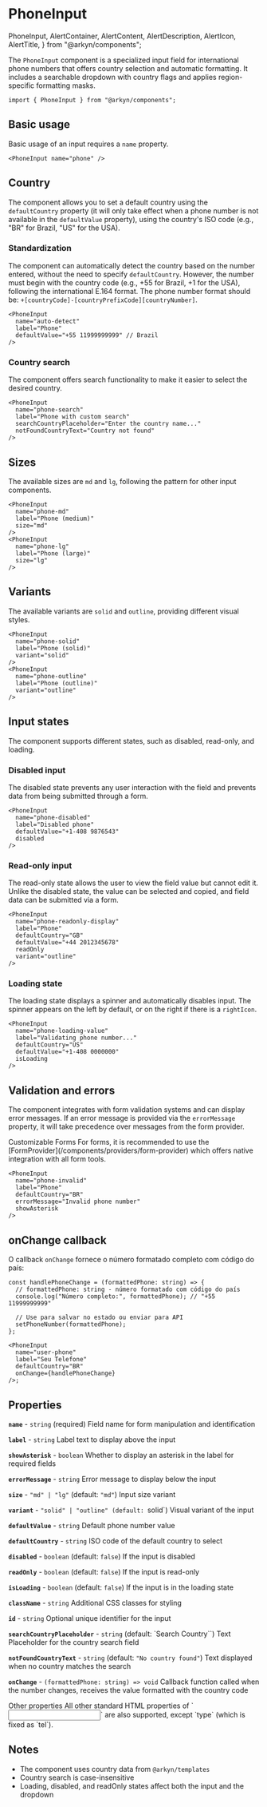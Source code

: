 # PhoneInput

  PhoneInput,
  AlertContainer,
  AlertContent,
  AlertDescription,
  AlertIcon,
  AlertTitle,
} from "@arkyn/components";

The `PhoneInput` component is a specialized input field for international phone numbers that offers country selection and automatic formatting. It includes a searchable dropdown with country flags and applies region-specific formatting masks.

```tsx
import { PhoneInput } from "@arkyn/components";
```

## Basic usage

Basic usage of an input requires a `name` property.

<div className="noContent column">
  <PhoneInput name="phone" />
</div>

```tsx
<PhoneInput name="phone" />
```

## Country

The component allows you to set a default country using the `defaultCountry` property (it will only take effect when a phone number is not available in the `defaultValue` property), using the country's ISO code (e.g., "BR" for Brazil, "US" for the USA).

### Standardization

The component can automatically detect the country based on the number entered, without the need to specify `defaultCountry`. However, the number must begin with the country code (e.g., +55 for Brazil, +1 for the USA), following the international E.164 format. The phone number format should be: `+[countryCode]-[countryPrefixCode][countryNumber]`.

<div className="noContent column">
  <PhoneInput name="auto-detect" label="Phone" defaultValue="+55 11999999999" />
</div>

```tsx
<PhoneInput
  name="auto-detect"
  label="Phone"
  defaultValue="+55 11999999999" // Brazil
/>
```

### Country search

The component offers search functionality to make it easier to select the desired country.

<div className="noContent column">
  <PhoneInput
    name="phone-search"
    label="Phone with custom search"
    searchCountryPlaceholder="Enter the country name..."
    notFoundCountryText="Country not found"
  />
</div>

```tsx
<PhoneInput
  name="phone-search"
  label="Phone with custom search"
  searchCountryPlaceholder="Enter the country name..."
  notFoundCountryText="Country not found"
/>
```

## Sizes

The available sizes are `md` and `lg`, following the pattern for other input components.

<div className="noContent column">
  <PhoneInput name="phone-md" label="Phone (medium)" size="md" />
  <PhoneInput name="phone-lg" label="Phone (large)" size="lg" />
</div>

```tsx
<PhoneInput
  name="phone-md"
  label="Phone (medium)"
  size="md"
/>
<PhoneInput
  name="phone-lg"
  label="Phone (large)"
  size="lg"
/>
```

## Variants

The available variants are `solid` and `outline`, providing different visual styles.

<div className="noContent column">
  <PhoneInput name="phone-solid" label="Phone (solid)" variant="solid" />
  <PhoneInput name="phone-outline" label="Phone (outline)" variant="outline" />
</div>

```tsx
<PhoneInput
  name="phone-solid"
  label="Phone (solid)"
  variant="solid"
/>
<PhoneInput
  name="phone-outline"
  label="Phone (outline)"
  variant="outline"
/>
```

## Input states

The component supports different states, such as disabled, read-only, and loading.

### Disabled input

The disabled state prevents any user interaction with the field and prevents data from being submitted through a form.

<div className="noContent column">
  <PhoneInput
    name="phone-disabled"
    label="Disabled phone"
    defaultValue="+1-408 9876543"
    disabled
  />
</div>

```tsx
<PhoneInput
  name="phone-disabled"
  label="Disabled phone"
  defaultValue="+1-408 9876543"
  disabled
/>
```

### Read-only input

The read-only state allows the user to view the field value but cannot edit it. Unlike the disabled state, the value can be selected and copied, and field data can be submitted via a form.

<div className="noContent column">
  <PhoneInput
    name="phone-readonly-display"
    label="Phone"
    defaultCountry="GB"
    defaultValue="+44 2012345678"
    readOnly
    variant="outline"
  />
</div>

```tsx
<PhoneInput
  name="phone-readonly-display"
  label="Phone"
  defaultCountry="GB"
  defaultValue="+44 2012345678"
  readOnly
  variant="outline"
/>
```

### Loading state

The loading state displays a spinner and automatically disables input. The spinner appears on the left by default, or on the right if there is a `rightIcon`.

<div className="noContent column">
  <PhoneInput
    name="phone-loading-value"
    label="Validating phone number..."
    defaultCountry="US"
    defaultValue="+1-408 0000000"
    isLoading
  />
</div>

```tsx
<PhoneInput
  name="phone-loading-value"
  label="Validating phone number..."
  defaultCountry="US"
  defaultValue="+1-408 0000000"
  isLoading
/>
```

## Validation and errors

The component integrates with form validation systems and can display error messages. If an error message is provided via the `errorMessage` property, it will take precedence over messages from the form provider.

<AlertContainer schema="warning">
  <AlertIcon />
  <AlertContent>
    <AlertTitle>Customizable Forms</AlertTitle>
    <AlertDescription>
      For forms, it is recommended to use the
      [FormProvider](/components/providers/form-provider) which offers native
      integration with all form tools.
    </AlertDescription>
  </AlertContent>
</AlertContainer>

<div className="noContent column">
  <PhoneInput
    name="phone-invalid"
    label="Phone"
    defaultCountry="BR"
    errorMessage="Invalid phone number"
    showAsterisk
  />
</div>

```tsx
<PhoneInput
  name="phone-invalid"
  label="Phone"
  defaultCountry="BR"
  errorMessage="Invalid phone number"
  showAsterisk
/>
```

## onChange callback

O callback `onChange` fornece o número formatado completo com código do país:

```tsx
const handlePhoneChange = (formattedPhone: string) => {
  // formattedPhone: string - número formatado com código do país
  console.log("Número completo:", formattedPhone); // "+55 11999999999"

  // Use para salvar no estado ou enviar para API
  setPhoneNumber(formattedPhone);
};

<PhoneInput
  name="user-phone"
  label="Seu Telefone"
  defaultCountry="BR"
  onChange={handlePhoneChange}
/>;
```

## Properties

**`name`** - `string` (required)
Field name for form manipulation and identification

**`label`** - `string`
Label text to display above the input

**`showAsterisk`** - `boolean`
Whether to display an asterisk in the label for required fields

**`errorMessage`** - `string`
Error message to display below the input

**`size`** - `"md" | "lg"` (default: `"md"`)
Input size variant

**`variant`** - `"solid" | "outline" (default: `solid`)
Visual variant of the input

**`defaultValue`** - `string`
Default phone number value

**`defaultCountry`** - `string`
ISO code of the default country to select

**`disabled`** - `boolean` (default: `false`)
If the input is disabled

**`readOnly`** - `boolean` (default: `false`)
If the input is read-only

**`isLoading`** - `boolean` (default: `false`)
If the input is in the loading state

**`className`** - `string`
Additional CSS classes for styling

**`id`** - `string`
Optional unique identifier for the input

**`searchCountryPlaceholder`** - `string` (default: `Search Country``)
Text Placeholder for the country search field

**`notFoundCountryText`** - `string` (default: `"No country found"`)
Text displayed when no country matches the search

**`onChange`** - `(formattedPhone: string) => void`
Callback function called when the number changes, receives the value formatted with the country code

<AlertContainer schema="info">
  <AlertIcon />
  <AlertContent>
    <AlertTitle>Other properties</AlertTitle>
    <AlertDescription>
    All other standard HTML properties of `<input>` are also supported, except `type` (which is fixed as `tel`).
    </AlertDescription>
  </AlertContent>
</AlertContainer>

## Notes

- The component uses country data from `@arkyn/templates`
- Country search is case-insensitive
- Loading, disabled, and readOnly states affect both the input and the dropdown
